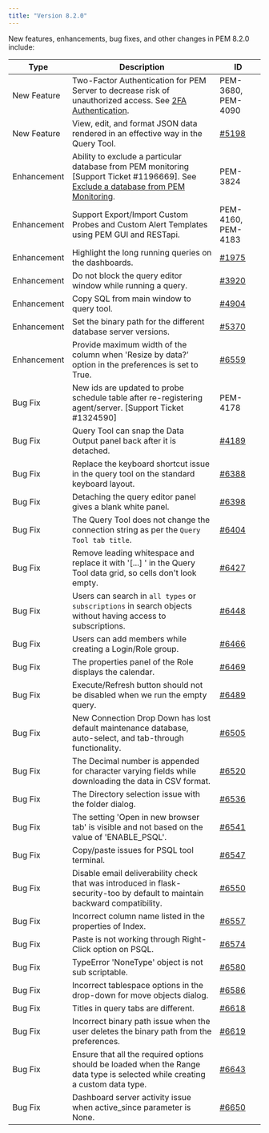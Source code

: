 ```yaml
---
title: "Version 8.2.0"
---
```


New features, enhancements, bug fixes, and other changes in PEM 8.2.0 include:

| Type        | Description                                                                                                                                                                                                                   | ID                          |
| ----------- | ----------------------------------------------------------------------------------------------------------------------------------------------------------------------------------------------------------------------------- | --------------------------- |
| New Feature | Two-Factor Authentication for PEM Server to decrease risk of unauthorized access. See [2FA Authentication](../pem_inst_guide_linux/04_installing_postgres_enterprise_manager/07_1_configuring_2fa_authentication).            | PEM-3680, PEM-4090          |
| New Feature | View, edit, and format JSON data rendered in an effective way in the Query Tool.                                                                                                                                              | [#5198](https://redmine.postgresql.org/issues/5198) |
| Enhancement | Ability to exclude a particular database from PEM monitoring [Support Ticket #1196669]. See [Exclude a database from PEM Monitoring](../pem_admin/02_registering_server/#manually-registering-a-server).                  | PEM-3824                    |
| Enhancement | Support Export/Import Custom Probes and Custom Alert Templates using PEM GUI and RESTapi.                                                                                                                            | PEM-4160, PEM-4183          |
| Enhancement | Highlight the long running queries on the dashboards.                                                                                                                                                                         | [#1975](https://redmine.postgresql.org/issues/1975) |
| Enhancement | Do not block the query editor window while running a query.                                                                                                                                                                    | [#3920](https://redmine.postgresql.org/issues/3920)  |
| Enhancement | Copy SQL from main window to query tool.                                                                                                                                                                     | [#4904](https://redmine.postgresql.org/issues/4904)  |
| Enhancement | Set the binary path for the different database server versions.                                                                                                                                              | [#5370](https://redmine.postgresql.org/issues/5370)                |
| Enhancement | Provide maximum width of the column when 'Resize by data?’ option in the preferences is set to True.                                                                                                          | [#6559](https://redmine.postgresql.org/issues/6559)                |
| Bug Fix     | New ids are updated to probe schedule table after re-registering agent/server. [Support Ticket #1324590]                                                                                                                  | PEM-4178                    |
| Bug Fix     | Query Tool can snap the Data Output panel back after it is detached.                                                                                                                                                   | [#4189](https://redmine.postgresql.org/issues/4189)                    |
| Bug Fix     | Replace the keyboard shortcut issue in the query tool on the standard keyboard layout.                                                                                                                                        | [#6388](https://redmine.postgresql.org/issues/6388)                    |
| Bug Fix     | Detaching the query editor panel gives a blank white panel.                                                                                                                                              | [#6398](https://redmine.postgresql.org/issues/6398)                 |
| Bug Fix     | The Query Tool does not change the connection string as per the `Query Tool tab title`.                                                                                                                         | [#6404](https://redmine.postgresql.org/issues/6404)                   |
| Bug Fix     | Remove leading whitespace and replace it with '[...] ' in the Query Tool data grid, so cells don't look empty.                                                                                                                 | [#6427](https://redmine.postgresql.org/issues/6427)                    |
| Bug Fix     | Users can search in `all types` or `subscriptions` in search objects without having access to subscriptions.                                                                                      | [#6448](https://redmine.postgresql.org/issues/6448)                   |
| Bug Fix     | Users can add members while creating a Login/Role group.                                                                                                                                     | [#6466](https://redmine.postgresql.org/issues/6466)                   |
| Bug Fix     | The properties panel of the Role displays the calendar.                                                                                                                                         | [#6469](https://redmine.postgresql.org/issues/6469)                    |
| Bug Fix     | Execute/Refresh button should not be disabled when we run the empty query.                                                                                                                               | [#6489](https://redmine.postgresql.org/issues/6489)                 |
| Bug Fix     | New Connection Drop Down has lost default maintenance database, auto-select, and tab-through functionality.                                                                                          | [#6505](https://redmine.postgresql.org/issues/6505)                 |
| Bug Fix     | The Decimal number is appended for character varying fields while downloading the data in CSV format.                                                                                                      | [#6520](https://redmine.postgresql.org/issues/6520)                 |
| Bug Fix     | The Directory selection issue with the folder dialog.                                                                                                                                                                       | [#6536](https://redmine.postgresql.org/issues/6536)                 |
| Bug Fix     | The setting 'Open in new browser tab' is visible and not based on the value of 'ENABLE_PSQL'.                                                                                                        | [#6541](https://redmine.postgresql.org/issues/6541)                 |
| Bug Fix     | Copy/paste issues for PSQL tool terminal.                                                                                                                                                                               | [#6547](https://redmine.postgresql.org/issues/6547)                 |
| Bug Fix     | Disable email deliverability check that was introduced in flask-security-too by default to maintain backward compatibility.                                                                                                  | [#6550](https://redmine.postgresql.org/issues/6550)                 |
| Bug Fix     | Incorrect column name listed in the properties of Index.                                                                                                                                                 | [#6557](https://redmine.postgresql.org/issues/6557)                 |
| Bug Fix     | Paste is not working through Right-Click option on PSQL.                                                                                                                                                 | [#6574](https://redmine.postgresql.org/issues/6574)                 |
| Bug Fix     | TypeError 'NoneType' object is not sub scriptable.                                                                                                                                                                      | [#6580](https://redmine.postgresql.org/issues/6580)              |
| Bug Fix     | Incorrect tablespace options in the drop-down for move objects dialog.                                                                                                                                                  | [#6586](https://redmine.postgresql.org/issues/6586)                 |
| Bug Fix     | Titles in query tabs are different.                                                                                                                                                                  | [#6618](https://redmine.postgresql.org/issues/6618)                 |
| Bug Fix     | Incorrect binary path issue when the user deletes the binary path from the preferences.                                                                                                                                 | [#6619](https://redmine.postgresql.org/issues/6619)                 |
| Bug Fix     | Ensure that all the required options should be loaded when the Range data type is selected while creating a custom data type.                                                                                                 | [#6643](https://redmine.postgresql.org/issues/6643)                 |
| Bug Fix     | Dashboard server activity issue when active_since parameter is None.                                                                                                                                                    | [#6650](https://redmine.postgresql.org/issues/6650)                 |

